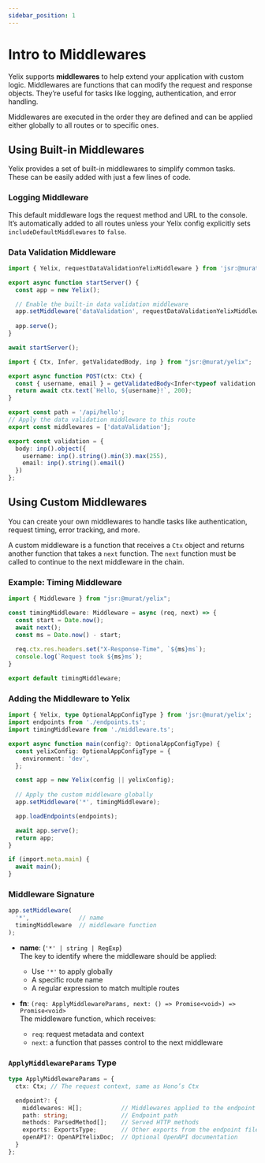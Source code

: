 ```yaml
---
sidebar_position: 1
---
```


# Intro to Middlewares

Yelix supports **middlewares** to help extend your application with custom logic. Middlewares are functions that can modify the request and response objects. They’re useful for tasks like logging, authentication, and error handling.

Middlewares are executed in the order they are defined and can be applied either globally to all routes or to specific ones.

## Using Built-in Middlewares

Yelix provides a set of built-in middlewares to simplify common tasks. These can be easily added with just a few lines of code.

### Logging Middleware

This default middleware logs the request method and URL to the console. It’s automatically added to all routes unless your Yelix config explicitly sets `includeDefaultMiddlewares` to `false`.

### Data Validation Middleware



<Tabs>
  <TabItem value="maints" label="main.ts" default>

```ts
import { Yelix, requestDataValidationYelixMiddleware } from 'jsr:@murat/yelix';

export async function startServer() {
  const app = new Yelix();

  // Enable the built-in data validation middleware
  app.setMiddleware('dataValidation', requestDataValidationYelixMiddleware);
  
  app.serve();
}

await startServer();
```
  </TabItem>
  <TabItem value="hellots" label="api/hello.ts">

```ts
import { Ctx, Infer, getValidatedBody, inp } from "jsr:@murat/yelix";

export async function POST(ctx: Ctx) {
  const { username, email } = getValidatedBody<Infer<typeof validation.body.subFields>>(ctx);
  return await ctx.text(`Hello, ${username}!`, 200);
}

export const path = '/api/hello';
// Apply the data validation middleware to this route
export const middlewares = ['dataValidation'];

export const validation = {
  body: inp().object({
    username: inp().string().min(3).max(255),
    email: inp().string().email()
  })
};
```

  </TabItem>
</Tabs>

## Using Custom Middlewares

You can create your own middlewares to handle tasks like authentication, request timing, error tracking, and more.

A custom middleware is a function that receives a `Ctx` object and returns another function that takes a `next` function. The `next` function must be called to continue to the next middleware in the chain.

### Example: Timing Middleware

```ts title="middleware.ts"
import { Middleware } from "jsr:@murat/yelix";

const timingMiddleware: Middleware = async (req, next) => {
  const start = Date.now();
  await next();
  const ms = Date.now() - start;
  
  req.ctx.res.headers.set("X-Response-Time", `${ms}ms`);
  console.log(`Request took ${ms}ms`);
}

export default timingMiddleware;
```

### Adding the Middleware to Yelix

```ts title="main.ts"
import { Yelix, type OptionalAppConfigType } from 'jsr:@murat/yelix';
import endpoints from './endpoints.ts';
import timingMiddleware from './middleware.ts';

export async function main(config?: OptionalAppConfigType) {
  const yelixConfig: OptionalAppConfigType = {
    environment: 'dev',
  };

  const app = new Yelix(config || yelixConfig);
  
  // Apply the custom middleware globally
  app.setMiddleware('*', timingMiddleware);

  app.loadEndpoints(endpoints);

  await app.serve();
  return app;
}

if (import.meta.main) {
  await main();
}
```

### Middleware Signature

```ts
app.setMiddleware(
  '*',              // name
  timingMiddleware  // middleware function
);
```

- **name**: (`'*' | string | RegExp`)  
  The key to identify where the middleware should be applied:
  - Use `'*'` to apply globally
  - A specific route name
  - A regular expression to match multiple routes

- **fn**: `(req: ApplyMiddlewareParams, next: () => Promise<void>) => Promise<void>`  
  The middleware function, which receives:
  - `req`: request metadata and context
  - `next`: a function that passes control to the next middleware

### `ApplyMiddlewareParams` Type

```ts
type ApplyMiddlewareParams = {
  ctx: Ctx; // The request context, same as Hono’s Ctx

  endpoint?: {
    middlewares: H[];           // Middlewares applied to the endpoint
    path: string;               // Endpoint path
    methods: ParsedMethod[];    // Served HTTP methods
    exports: ExportsType;       // Other exports from the endpoint file
    openAPI?: OpenAPIYelixDoc;  // Optional OpenAPI documentation
  }
};
```

